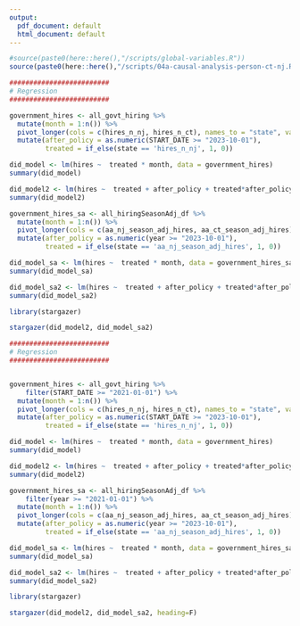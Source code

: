 ```yaml
---
output:
  pdf_document: default
  html_document: default
---
```

```r
#source(paste0(here::here(),"/scripts/global-variables.R"))
source(paste0(here::here(),"/scripts/04a-causal-analysis-person-ct-nj.R"))
```

```r

#########################
# Regression 
#########################

government_hires <- all_govt_hiring %>% 
  mutate(month = 1:n()) %>% 
  pivot_longer(cols = c(hires_n_nj, hires_n_ct), names_to = "state", values_to = "hires") %>%
  mutate(after_policy = as.numeric(START_DATE >= "2023-10-01"), 
         treated = if_else(state == 'hires_n_nj', 1, 0))

did_model <- lm(hires ~  treated * month, data = government_hires)
summary(did_model)

did_model2 <- lm(hires ~  treated + after_policy + treated*after_policy, data = government_hires)
summary(did_model2)

government_hires_sa <- all_hiringSeasonAdj_df %>% 
  mutate(month = 1:n()) %>% 
  pivot_longer(cols = c(aa_nj_season_adj_hires, aa_ct_season_adj_hires), names_to = "state", values_to = "hires") %>%
  mutate(after_policy = as.numeric(year >= "2023-10-01"), 
         treated = if_else(state == 'aa_nj_season_adj_hires', 1, 0))

did_model_sa <- lm(hires ~  treated * month, data = government_hires_sa)
summary(did_model_sa)

did_model_sa2 <- lm(hires ~  treated + after_policy + treated*after_policy, data = government_hires_sa)
summary(did_model_sa2)
```

```r
library(stargazer)

stargazer(did_model2, did_model_sa2)

```


```r

#########################
# Regression 
#########################


government_hires <- all_govt_hiring %>% 
    filter(START_DATE >= "2021-01-01") %>% 
  mutate(month = 1:n()) %>% 
  pivot_longer(cols = c(hires_n_nj, hires_n_ct), names_to = "state", values_to = "hires") %>%
  mutate(after_policy = as.numeric(START_DATE >= "2023-10-01"), 
         treated = if_else(state == 'hires_n_nj', 1, 0))

did_model <- lm(hires ~  treated * month, data = government_hires)
summary(did_model)

did_model2 <- lm(hires ~  treated + after_policy + treated*after_policy, data = government_hires)
summary(did_model2)

government_hires_sa <- all_hiringSeasonAdj_df %>% 
    filter(year >= "2021-01-01") %>% 
  mutate(month = 1:n()) %>% 
  pivot_longer(cols = c(aa_nj_season_adj_hires, aa_ct_season_adj_hires), names_to = "state", values_to = "hires") %>%
  mutate(after_policy = as.numeric(year >= "2023-10-01"), 
         treated = if_else(state == 'aa_nj_season_adj_hires', 1, 0))

did_model_sa <- lm(hires ~  treated * month, data = government_hires_sa)
summary(did_model_sa)

did_model_sa2 <- lm(hires ~  treated + after_policy + treated*after_policy, data = government_hires_sa)
summary(did_model_sa2)

```


```r
library(stargazer)

stargazer(did_model2, did_model_sa2, heading=F)

```






\begin{equation}
Y_{it} = \beta_0 + \beta_1 \text{Treatment}_i + \beta_2 \text{Post}_t + \beta_3 (\text{Treatment}_i \times \text{Post}_t) + \epsilon_{it}
\end{equation}
